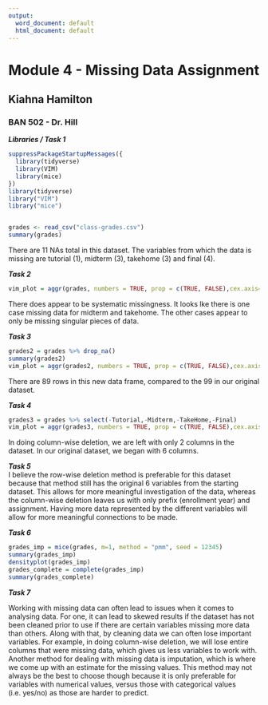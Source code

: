 ```yaml
---
output:
  word_document: default
  html_document: default
---
```

# Module 4 - Missing Data Assignment

## Kiahna Hamilton

### BAN 502 - Dr. Hill 

***Libraries / Task 1***
```r
suppressPackageStartupMessages({
  library(tidyverse)
  library(VIM)
  library(mice)
})
library(tidyverse)
library("VIM")
library("mice")


grades <- read_csv("class-grades.csv")
summary(grades)

```
  There are 11 NAs total in this dataset. The variables from which the data is missing are tutorial (1), midterm (3), takehome (3) and final (4).

***Task 2***  
```r
vim_plot = aggr(grades, numbers = TRUE, prop = c(TRUE, FALSE),cex.axis=.7)
```
  There does appear to be systematic missingness. It looks lke there is one case missing data for midterm and takehome. The other cases appear to only be missing singular pieces of data. 

***Task 3***  
```r
grades2 = grades %>% drop_na()  
summary(grades2)
vim_plot = aggr(grades2, numbers = TRUE, prop = c(TRUE, FALSE),cex.axis=.7)
```
  
  There are 89 rows in this new data frame, compared to the 99 in our original dataset. 

***Task 4***  
```r
grades3 = grades %>% select(-Tutorial,-Midterm,-TakeHome,-Final) 
vim_plot = aggr(grades3, numbers = TRUE, prop = c(TRUE, FALSE),cex.axis=.7)
```
  In doing column-wise deletion, we are left with only 2 columns in the dataset. In our original dataset, we began with 6 columns. 
  
***Task 5***  
  I believe the row-wise deletion method is preferable for this dataset because that method still has the original 6 variables from the starting dataset. This allows for more meaningful investigation of the data, whereas the column-wise deletion leaves us with only prefix (enrollment year) and assignment. Having more data represented by the different variables will allow for more meaningful connections to be made. 
  
***Task 6***
```r
grades_imp = mice(grades, m=1, method = "pmm", seed = 12345)
summary(grades_imp)
densityplot(grades_imp)
grades_complete = complete(grades_imp)
summary(grades_complete)
```

***Task 7***

  Working with missing data can often lead to issues when it comes to analysing data. For one, it can lead to skewed results if the dataset has not been cleaned prior to use if there are certain variables missing more data than others. Along with that, by cleaning data we can often lose important variables. For example, in doing column-wise deletion, we will lose entire columns that were missing data, which gives us less variables to work with. Another method for dealing with missing data is imputation, which is where we come up with an estimate for the missing values. This method may not always be the best to choose though because it is only preferable for variables with numerical values, versus those with categorical values (i.e. yes/no) as those are harder to predict. 